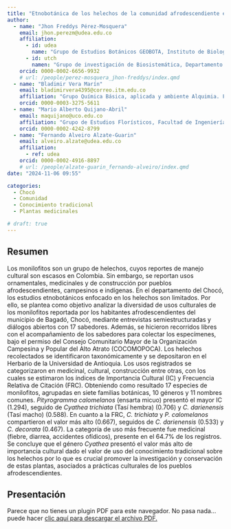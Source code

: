 ```yaml
---
title: "Etnobotánica de los helechos de la comunidad afrodescendiente en el Alto Atrato-Chocó, Colombia"
author:
  - name: "Jhon Freddys Pérez-Mosquera"
    email: jhon.perezm@udea.edu.co
    affiliation:
      - id: udea
        name: "Grupo de Estudios Botánicos GEOBOTA, Instituto de Biología, Facultad de Ciencias Exactas y Naturales, Universidad de Antioquia UdeA"
      - id: utch
        namen: "Grupo de investigación de Biosistemática, Departamento de Biología, Programa de Biología, Facultad de Ciencias Naturales y Exactas, Universidad Tecnológica del Chocó Diego Luis Córdoba"
    orcid: 0000-0002-6656-9932
    # url: /people/perez-mosquera_jhon-freddys/index.qmd
  - name: "Bladimir Vera Marín"
    email: bladimirvera4395@correo.itm.edu.co
    affiliation: "Grupo Química Básica, aplicada y ambiente Alquimia. Facultad de Ciencias Exactas y Aplicadas, Instituto Tecnológico Metropolitano"
    orcid: 0000-0003-3275-5611
  - name: "Mario Alberto Quijano-Abril"
    email: maquijano@uco.edu.co
    affiliation: "Grupo de Estudios Florísticos, Facultad de Ingenierías, Universidad Católica de Oriente"
    orcid: 0000-0002-4242-8799
  - name: "Fernando Alveiro Alzate-Guarin"
    email: alveiro.alzate@udea.edu.co
    affiliation:
      - ref: udea
    orcid: 0000-0002-4916-8897
    # url: /people/alzate-guarin_fernando-alveiro/index.qmd
date: "2024-11-06 09:55"

categories:
  - Chocó
  - Comunidad
  - Conocimiento tradicional
  - Plantas medicinales

# draft: true
---
```


## Resumen

Los monilofitos son un grupo de helechos, cuyos reportes de manejo cultural son escasos en Colombia. Sin embargo, se reportan usos ornamentales, medicinales y de construcción por pueblos afrodescendientes, campesinos e indígenas. En el departamento del Chocó, los estudios etnobotánicos enfocado en los helechos son limitados. Por ello, se plantea como objetivo analizar la diversidad de usos culturales de los monilofitos reportada por los habitantes afrodescendientes del municipio de Bagadó, Chocó, mediante entrevistas semiestructuradas y diálogos abiertos con 17 sabedores. Además, se hicieron recorridos libres con el acompañamiento de los sabedores para colectar los especímenes, bajo el permiso del Consejo Comunitario Mayor de la Organización Campesina y Popular del Alto Atrato (COCOMOPOCA). Los helechos recolectados se identificaron taxonómicamente y se depositaron en el Herbario de la Universidad de Antioquia. Los usos registrados se categorizaron en medicinal, cultural, construcción entre otras, con los cuales se estimaron los índices de Importancia Cultural (IC) y Frecuencia Relativa de Citación (FRC). Obteniendo como resultado 17 especies de monilofitos, agrupadas en siete familias botánicas, 10 géneros y 11 nombres comunes. *Pityrogramma calomelanos* (ensarta micuo) presentó el mayor IC (1.294), seguido de *Cyathea trichiata* (Tasí hembra) (0.706) y *C. darienensis* (Tasí macho) (0.588). En cuanto a la FRC, *C. trichiata* y *P. calomelanos* compartieron el valor más alto (0.667), seguidos de *C. darienensis* (0.533) y *C. decorata* (0.467). La categoría de uso más frecuente fue medicinal (fiebre, diarrea, accidentes ofídicos), presente en el 64.7% de los registros. Se concluye que el género *Cyathea* presentó el valor más alto de importancia cultural dado el valor de uso del conocimiento tradicional sobre los helechos por lo que es crucial promover la investigación y conservación de estas plantas, asociados a prácticas culturales de los pueblos afrodescendientes.

## Presentación

```{=html}
<object data="presentacion_xii-ccb.pdf" type="application/pdf" width="800" height="460">
    <p>Parece que no tienes un plugin PDF para este navegador.
    No pasa nada… puede hacer <a href="presentacion_xii-ccb.pdf">clic aquí
    para descargar el archivo PDF.</a></p>
</object>
```

<!-- ## Citación -->
